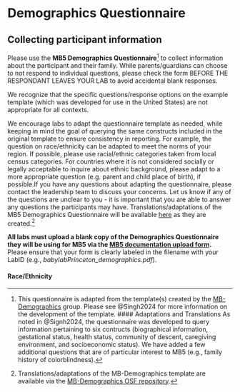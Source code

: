 # Demographics Questionnaire {#demographics}

## Collecting participant information

Please use the **MB5 Demographics Questionnaire**[^demographics-1] to collect information about the participant and their family. While parents/guardians can choose to not respond to individual questions, please check the form BEFORE THE RESPONDANT LEAVES YOUR LAB to avoid accidental blank responses.

[^demographics-1]: This questionnaire is adapted from the template(s) created by the [MB-Demographics](https://manybabies.org/MB-Demographics/) group. Please see @Singh2024 for more information on the development of the template. \#### Adaptations and Translations As noted in @Signh2024, the questionnaire was developed to query information pertaining to six contructs (biographical information, gestational status, health status, community of descent, caregiving environment, and socioeconomic status). We have added a few additional questions that are of particular interest to MB5 (e.g., family history of colorblindness).

We recognize that the specific questions/response options on the example template (which was developed for use in the United States) are not appropriate for all contexts.

We encourage labs to adapt the questionnaire template as needed, while keeping in mind the goal of querying the same constructs included in the original template to ensure consistency in reporting. For example, the question on race/ethnicity can be adapted to meet the norms of your region. If possible, please use racial/ethnic categories taken from local census categories. For countries where it is not considered socially or legally acceptable to inquire about ethnic background, please adapt to a more appropriate question (e.g. parent and child place of birth), if possible.If you have any questions about adapting the questionnaire, please contact the leadership team to discuss your concerns. Let us know if any of the questions are unclear to you - it is important that you are able to answer any questions the participants may have. Translations/adaptations of the MB5 Demographics Questionnaire will be available [here](https://drive.google.com/drive/folders/1-3QWj7jg10KTWBsHqRPaRiqRwyHZfDD1?usp=sharing) as they are created.[^demographics-2]

[^demographics-2]: Translations/adaptations of the MB-Demographics template are available via the [MB-Demographics OSF repository](https://osf.io/nqc92/files/osfstorage).

**All labs must upload a blank copy of the Demographics Questionnaire they will be using for MB5 via the [MB5 documentation upload form](https://docs.google.com/forms/d/e/1FAIpQLScunCYwrJApObng6xVV_lN4CUrcLrsrAKmiBmia67vPc9jNTA/viewform?usp=sf_link).** Please ensure that your form is clearly labeled in the filename with your LabID (e.g., *babylabPrinceton_demographics.pdf*).

#### Race/Ethnicity
